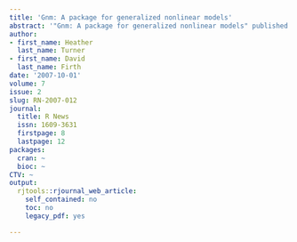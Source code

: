```yaml
---
title: 'Gnm: A package for generalized nonlinear models'
abstract: '"Gnm: A package for generalized nonlinear models" published in R News.'
author:
- first_name: Heather
  last_name: Turner
- first_name: David
  last_name: Firth
date: '2007-10-01'
volume: 7
issue: 2
slug: RN-2007-012
journal:
  title: R News
  issn: 1609-3631
  firstpage: 8
  lastpage: 12
packages:
  cran: ~
  bioc: ~
CTV: ~
output:
  rjtools::rjournal_web_article:
    self_contained: no
    toc: no
    legacy_pdf: yes

---
```

